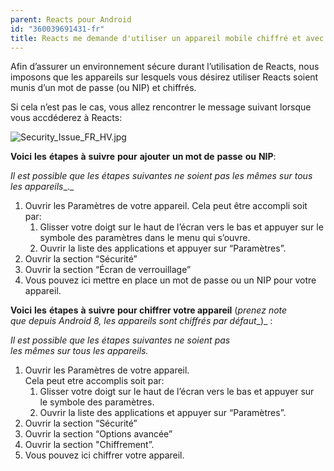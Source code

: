```yaml
---
parent: Reacts pour Android
id: "360039691431-fr"
title: Reacts me demande d'utiliser un appareil mobile chiffré et avec un PIN (mot de passe)
---
```

Afin d’assurer un environnement sécure durant l’utilisation de Reacts, nous imposons que les appareils sur lesquels vous désirez utiliser Reacts soient munis d’un mot de passe (ou NIP) et chiffrés.

Si cela n’est pas le cas, vous allez rencontrer le message suivant lorsque vous accdéderez à Reacts:

![Security_Issue_FR_HV.jpg](@assets/attachments/Security_Issue_FR_HV.jpg)

**Voici** **les** **étapes** **à** **suivre** **pour** **ajouter** **un mot de** **passe** **ou** **NIP**:

_Il_ _est_ _possible que les_ _étapes_ _suivantes_ _ne soient pas les_ _mêmes_ _sur_ _tous_ _les_ _appareils__._

1.  Ouvrir les Paramètres de votre appareil. Cela peut être accompli soit par:
    1.  Glisser votre doigt sur le haut de l’écran vers le bas et appuyer sur le symbole des paramètres dans le menu qui s’ouvre.
    2.  Ouvrir la liste des applications et appuyer sur “Paramètres”.
2.  Ouvrir la section “Sécurité”
3.  Ouvrir la section “Écran de verrouillage”
4.  Vous pouvez ici mettre en place un mot de passe ou un NIP pour votre appareil.

**Voici** **les** **étapes** **à** **suivre** **pour chiffrer votre appareil** (_prenez_ _note que_ _depuis_ _Android 8, les_ _appareils_ _sont_ _chiffrés_ _par_ _défaut__)_ : 

_Il_ _est_ _possible que les_ _étapes_ _suivantes_ _ne_ _soient_ _pas les mêmes sur tous les appareils._ 

1.  Ouvrir les Paramètres de votre appareil. Cela peut etre accomplis soit par: 
    1.  Glisser votre doigt sur le haut de l’écran vers le bas et appuyer sur le symbole des paramètres. 
    2.  Ouvrir la liste des applications et appuyer sur “Paramètres”. 
2.  Ouvrir la section “Sécurité” 
3.  Ouvrir la section “Options avancée” 
4.  Ouvrir la section "Chiffrement”. 
5.  Vous pouvez ici chiffrer votre appareil.
